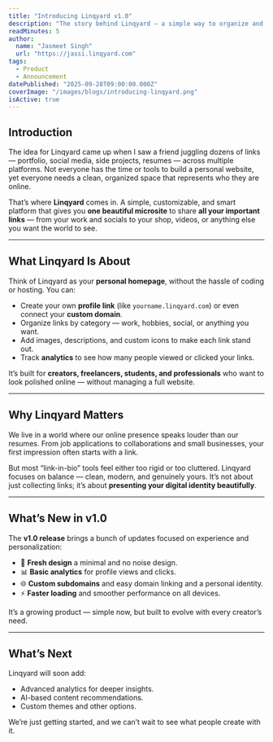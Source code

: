 ```yaml
---
title: "Introducing Linqyard v1.0"
description: "The story behind Linqyard — a simple way to organize and share your online presence."
readMinutes: 5
author:
  name: "Jasmeet Singh"
  url: "https://jassi.linqyard.com"
tags:
  - Product
  - Announcement
datePublished: "2025-09-28T09:00:00.000Z"
coverImage: "/images/blogs/introducing-linqyard.png"
isActive: true
---
```


## Introduction

The idea for Linqyard came up when I saw a friend juggling dozens of links — portfolio, social media, side projects, resumes — across multiple platforms.
Not everyone has the time or tools to build a personal website, yet everyone needs a clean, organized space that represents who they are online.

That’s where **Linqyard** comes in.
A simple, customizable, and smart platform that gives you **one beautiful microsite** to share **all your important links** — from your work and socials to your shop, videos, or anything else you want the world to see.

---

## What Linqyard Is About

Think of Linqyard as your **personal homepage**, without the hassle of coding or hosting.
You can:

- Create your own **profile link** (like `yourname.linqyard.com`) or even connect your **custom domain**.
- Organize links by category — work, hobbies, social, or anything you want.
- Add images, descriptions, and custom icons to make each link stand out.
- Track **analytics** to see how many people viewed or clicked your links.

It’s built for **creators, freelancers, students, and professionals** who want to look polished online — without managing a full website.

---

## Why Linqyard Matters

We live in a world where our online presence speaks louder than our resumes.
From job applications to collaborations and small businesses, your first impression often starts with a link.

But most “link-in-bio” tools feel either too rigid or too cluttered. Linqyard focuses on balance — clean, modern, and genuinely yours.
It’s not about just collecting links; it’s about **presenting your digital identity beautifully**.

---

## What’s New in v1.0

The **v1.0 release** brings a bunch of updates focused on experience and personalization:

- 🎨 **Fresh design** a minimal and no noise design.
- 📊 **Basic analytics** for profile views and clicks.
- 🌐 **Custom subdomains** and easy domain linking and a personal identity.
- ⚡ **Faster loading** and smoother performance on all devices.

It’s a growing product — simple now, but built to evolve with every creator’s need.

---

## What’s Next

Linqyard will soon add:
- Advanced analytics for deeper insights.
- AI-based content recommendations.
- Custom themes and other options.

We’re just getting started, and we can’t wait to see what people create with it.
